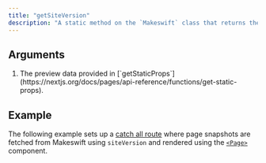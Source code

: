 ```yaml
---
title: "getSiteVersion"
description: "A static method on the `Makeswift` class that returns the current version of the Makeswift site. This method is currently only used when calling `getPageSnapshot`."
---
```



## Arguments

1. <ParamField query="previewData" type="PreviewData" required>
     The preview data provided in
     [`getStaticProps`](https://nextjs.org/docs/pages/api-reference/functions/get-static-props).
   </ParamField>

## Example

The following example sets up a [catch all route](https://nextjs.org/docs/pages/building-your-application/routing/dynamic-routes#catch-all-segments) where page snapshots are fetched from Makeswift using `siteVersion` and rendered using the [`<Page>`](/developer/reference/components/page) component.

<PagesCatchAllExample />
